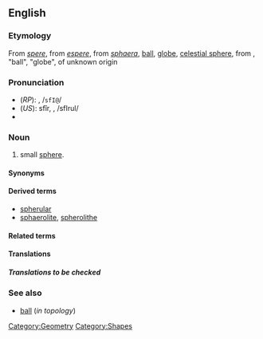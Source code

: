 {{see|sphère}}
==English==

===Etymology===
From {{ME.}} ''[[spere]]'', from {{OF.}} ''[[espere]]'', from {{L.}} ''[[sphaera]]'', [[ball]], [[globe]], [[celestial sphere]], from {{Gr.}} {{IPAchar|[[σφαῖρα]]}}, "ball", "globe", of unknown origin

===Pronunciation===
*(''RP''): {{IPAchar|/sfɪəru:l/}}, /<tt>sfI@</tt>/
*(''US''): sfîr, {{IPAchar|/sfɪrju:l/}}, /sfIrul/
*{{audio|en-us-spherule.ogg|Audio (US)}}



===Noun===
{{wikipedia|Martian spherules}}
{{en-noun}}

# small [[sphere]].

====Synonyms====

====Derived terms====
*[[spherular]]
*[[sphaerolite]], [[spherolithe]]

====Related terms====


====Translations====


=====Translations to be checked=====


===See also===
*[[ball]] (''in topology'')


[[Category:Geometry]]
[[Category:Shapes]]
